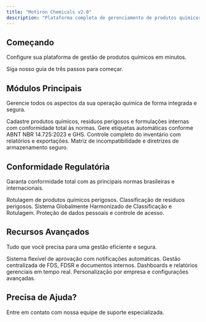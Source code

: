 ```yaml
---
title: "Motiron Chemicals v2.0"
description: "Plataforma completa de gerenciamento de produtos químicos, resíduos perigosos e formulações internas"
---
```


## Começando

Configure sua plataforma de gestão de produtos químicos em minutos.

<Card title="Início Rápido" icon="rocket" horizontal href="/quickstart">
  Siga nosso guia de três passos para começar.
</Card>

## Módulos Principais

Gerencie todos os aspectos da sua operação química de forma integrada e segura.

<Columns cols={2}>
  <Card title="Cadastro de Materiais" icon="flask" href="/materials/chemicals/create">
    Cadastre produtos químicos, resíduos perigosos e formulações internas com conformidade total às normas.
  </Card>
  <Card title="Rotulagem GHS" icon="tag" href="/labeling/ghs-labels">
    Gere etiquetas automáticas conforme ABNT NBR 14.725:2023 e GHS.
  </Card>
  <Card title="Inventário" icon="clipboard-list" href="/inventory/overview">
    Controle completo do inventário com relatórios e exportações.
  </Card>
  <Card title="Segurança" icon="shield-check" href="/safety/compatibility-matrix">
    Matriz de incompatibilidade e diretrizes de armazenamento seguro.
  </Card>
</Columns>

## Conformidade Regulatória

Garanta conformidade total com as principais normas brasileiras e internacionais.

<Columns cols={2}>
  <Card title="ABNT NBR 14.725:2023" icon="file-check" href="/overview/compliance">
    Rotulagem de produtos químicos perigosos.
  </Card>
  <Card title="ABNT NBR 10.004:2025" icon="recycle" href="/materials/wastes/create">
    Classificação de resíduos perigosos.
  </Card>
  <Card title="GHS" icon="globe" href="/labeling/ghs-labels">
    Sistema Globalmente Harmonizado de Classificação e Rotulagem.
  </Card>
  <Card title="LGPD" icon="lock" href="/auth/permissions">
    Proteção de dados pessoais e controle de acesso.
  </Card>
</Columns>

## Recursos Avançados

Tudo que você precisa para uma gestão eficiente e segura.

<Columns cols={2}>
  <Card title="Fluxo de Aprovação" icon="users" href="/approvals/workflow">
    Sistema flexível de aprovação com notificações automáticas.
  </Card>
  <Card title="Documentação" icon="file-text" href="/documentation/fds">
    Gestão centralizada de FDS, FDSR e documentos internos.
  </Card>
  <Card title="Analytics" icon="chart-bar" href="/analytics/dashboard">
    Dashboards e relatórios gerenciais em tempo real.
  </Card>
  <Card title="Configurações" icon="cog" href="/settings/companies">
    Personalização por empresa e configurações avançadas.
  </Card>
</Columns>

## Precisa de Ajuda?

<Card title="Central de Suporte" icon="life-ring" href="/support/contact">
  Entre em contato com nossa equipe de suporte especializada.
</Card>